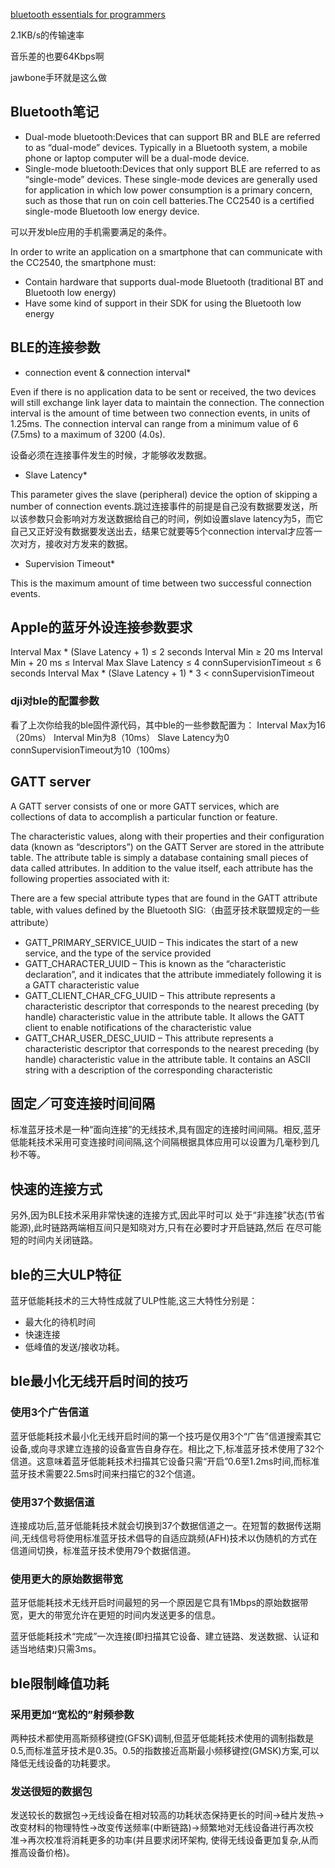 [[bluetooth essentials for programmers]]

2.1KB/s的传输速率

音乐差的也要64Kbps啊

jawbone手环就是这么做

== Bluetooth笔记 ==

* Dual-mode bluetooth:Devices that can support BR and BLE are referred to as “dual-mode” devices. Typically in a Bluetooth system, a mobile phone or laptop computer will be a dual-mode device. 
* Single-mode bluetooth:Devices that only support BLE are referred to as “single-mode” devices. These single-mode devices are generally used for application in which low power consumption is a primary concern, such as those that run on coin cell batteries.The CC2540 is a certified single-mode Bluetooth low energy  device. 

可以开发ble应用的手机需要满足的条件。

In order to write an application on a smartphone that can communicate with the CC2540, the smartphone must:
* Contain hardware that supports dual-mode Bluetooth (traditional BT and Bluetooth low energy)
* Have some kind of support in their SDK for using the Bluetooth low energy

== BLE的连接参数 ==
*connection event & connection interval*

Even if there is no application data to be sent or received, the two devices will still exchange link layer data to maintain the connection. The connection interval is the amount of time between two connection events, in units of 1.25ms. The connection interval can range from a minimum value of 6 (7.5ms) to a maximum of 3200 (4.0s).

设备必须在连接事件发生的时候，才能够收发数据。

*Slave Latency*

This parameter gives the slave (peripheral) device the option of skipping a number of connection events.跳过连接事件的前提是自己没有数据要发送，所以该参数只会影响对方发送数据给自己的时间，例如设置slave latency为5，而它自己又正好没有数据要发送出去，结果它就要等5个connection interval才应答一次对方，接收对方发来的数据。

*Supervision Timeout*

This is the maximum amount of time between two successful connection events. 

== Apple的蓝牙外设连接参数要求 ==
Interval Max * (Slave Latency + 1) ≤ 2 seconds
Interval Min ≥ 20 ms
Interval Min + 20 ms ≤ Interval Max 
Slave Latency ≤ 4
connSupervisionTimeout ≤ 6 seconds
Interval Max * (Slave Latency + 1) * 3 < connSupervisionTimeout

=== dji对ble的配置参数 ===
看了上次你给我的ble固件源代码，其中ble的一些参数配置为：
Interval Max为16（20ms）
Interval Min为8（10ms）
Slave Latency为0
connSupervisionTimeout为10（100ms）

== GATT server ==
A GATT server consists of one or more GATT services, which are collections of data to accomplish a particular function or feature.

The characteristic values, along with their properties and their configuration data (known as “descriptors”) on the GATT Server are stored in the attribute table. The attribute table is simply a database containing small pieces of data called attributes. In addition to the value itself, each attribute has the following properties associated with it:

There are a few special attribute types that are found in the GATT attribute table, with values defined by the Bluetooth SIG:（由蓝牙技术联盟规定的一些attribute）

* GATT_PRIMARY_SERVICE_UUID – This indicates the start of a new service, and the type of the service provided
* GATT_CHARACTER_UUID – This is known as the “characteristic declaration”, and it indicates that the attribute immediately following it is a GATT characteristic value
* GATT_CLIENT_CHAR_CFG_UUID – This attribute represents a characteristic descriptor that corresponds to the nearest preceding (by handle) characteristic value in the attribute table. It allows the GATT client to enable notifications of the characteristic value
* GATT_CHAR_USER_DESC_UUID – This attribute represents a characteristic descriptor that corresponds to the nearest preceding (by handle) characteristic value in the attribute table. It contains an ASCII string with a description of the corresponding characteristic

== 固定／可变连接时间间隔 ==
标准蓝牙技术是一种“面向连接”的无线技术,具有固定的连接时间间隔。相反,蓝牙低能耗技术采用可变连接时间间隔,这个间隔根据具体应用可以设置为几毫秒到几秒不等。

== 快速的连接方式 ==
另外,因为BLE技术采用非常快速的连接方式,因此平时可以 处于“非连接”状态(节省能源),此时链路两端相互间只是知晓对方,只有在必要时才开启链路,然后 在尽可能短的时间内关闭链路。

== ble的三大ULP特征 ==
蓝牙低能耗技术的三大特性成就了ULP性能,这三大特性分别是：
* 最大化的待机时间
* 快速连接
* 低峰值的发送/接收功耗。

== ble最小化无线开启时间的技巧 ==
=== 使用3个广告信道 ===
蓝牙低能耗技术最小化无线开启时间的第一个技巧是仅用3个“广告”信道搜索其它设备,或向寻求建立连接的设备宣告自身存在。相比之下,标准蓝牙技术使用了32个信道。这意味着蓝牙低能耗技术扫描其它设备只需“开启”0.6至1.2ms时间,而标准蓝牙技术需要22.5ms时间来扫描它的32个信道。

=== 使用37个数据信道 ===
连接成功后,蓝牙低能耗技术就会切换到37个数据信道之一。在短暂的数据传送期间,无线信号将使用标准蓝牙技术倡导的自适应跳频(AFH)技术以伪随机的方式在信道间切换，标准蓝牙技术使用79个数据信道。

=== 使用更大的原始数据带宽 ===
蓝牙低能耗技术无线开启时间最短的另一个原因是它具有1Mbps的原始数据带宽，更大的带宽允许在更短的时间内发送更多的信息。

蓝牙低能耗技术“完成”一次连接(即扫描其它设备、建立链路、发送数据、认证和适当地结束)只需3ms。

== ble限制峰值功耗 ==
=== 采用更加“宽松的”射频参数 ===
两种技术都使用高斯频移键控(GFSK)调制,但蓝牙低能耗技术使用的调制指数是0.5,而标准蓝牙技术是0.35。0.5的指数接近高斯最小频移键控(GMSK)方案,可以降低无线设备的功耗要求。

=== 发送很短的数据包 ===
发送较长的数据包->无线设备在相对较高的功耗状态保持更长的时间->硅片发热->改变材料的物理特性->改变传送频率(中断链路)->频繁地对无线设备进行再次校准->再次校准将消耗更多的功率(并且要求闭环架构, 使得无线设备更加复杂,从而推高设备价格)。
